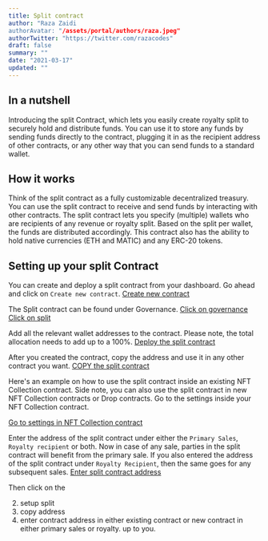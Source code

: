 ```yaml
---
title: Split contract
author: "Raza Zaidi
authorAvatar: "/assets/portal/authors/raza.jpeg"
authorTwitter: "https://twitter.com/razacodes"
draft: false
summary: ""
date: "2021-03-17"
updated: ""
---
```


## In a nutshell

Introducing the split Contract, which lets you easily create royalty split to securely hold and distribute funds.
You can use it to store any funds by sending funds directly to the contract, plugging it in as the recipient address of other contracts, or any other way that you can send funds to a standard wallet.

## How it works

Think of the split contract as a fully customizable decentralized treasury. You can use the split contract to receive and send funds by interacting with other contracts. 
The split contract lets you specify (multiple) wallets who are recipients of any revenue or royalty split. Based on the split per wallet, the funds are distributed accordingly.
This contract also has the ability to hold native currencies (ETH and MATIC) and any ERC-20 tokens. 


## Setting up your split Contract

You can create and deploy a split contract from your dashboard. Go ahead and click on `Create new contract`.
[Create new contract](/assets/portal/contracts/split/1split.png)

The Split contract can be found under Governance.
[Click on governance](/assets/portal/contracts/split/2split.png)
[Click on split](/assets/portal/contracts/split/3split.png)

Add all the relevant wallet addresses to the contract. Please note, the total allocation needs to add up to a 100%.
[Deploy the split contract](/assets/portal/contracts/split/4split.png)

After you created the contract, copy the address and use it in any other contract you want.
[COPY the split contract](/assets/portal/contracts/split/5split.png)

Here's an example on how to use the split contract inside an existing NFT Collection contract. 
Side note, you can also use the split contract in new NFT Collection contracts or Drop contracts.
Go to the settings inside your NFT Collection contract.

[Go to settings in NFT Collection contract](/assets/portal/contracts/split/6split.png)

Enter the address of the split contract under either the `Primary Sales`, `Royalty recipient` or both.
Now in case of any sale, parties in the split contract will benefit from the primary sale. If you also entered the address of the split contract under `Royalty Recipient`, then the same goes for any subsequent sales.
[Enter split contract address](/assets/portal/contracts/split/7split.png)



Then click on the 

2. setup split
3. copy address
4. enter contract address in either existing contract or new contract in either primary sales or royalty. up to you.


<MdxNavigation>
  <MdxNavigationItem
    href="/contracts/pack"
    title="Pack"
  />
  <MdxNavigationItem 
    href="/guides" 
    title="Developer Guides" 
    next 
  />
</MdxNavigation>
